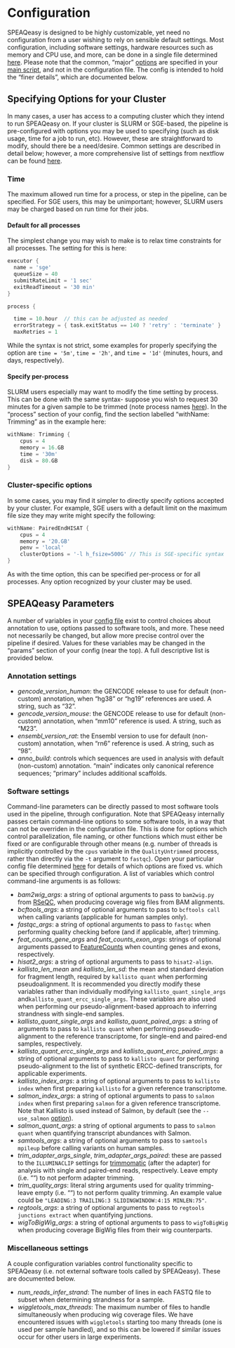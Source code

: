 # Configuration {#configuration}

SPEAQeasy is designed to be highly customizable, yet need no configuration from a user wishing to rely on sensible default settings. Most configuration, including software settings, hardware resources such as memory and CPU use, and more, can be done in a single file determined [here](#setup-details). Please note that the common, "major" [options](#command-opts) are specified in your [main script](#quick-config), and not in the configuration file. The config is intended to hold the "finer details", which are documented below.

## Specifying Options for your Cluster

In many cases, a user has access to a computing cluster which they intend to run SPEAQeasy on. If your cluster is SLURM or SGE-based, the pipeline is pre-configured with options you may be used to specifying (such as disk usage, time for a job to run, etc). However, these are straightforward to modify, should there be a need/desire. Common settings are described in detail below; however, a more comprehensive list of settings from nextflow can be found [here](https://www.nextflow.io/docs/latest/process.html#directives).

### Time

The maximum allowed run time for a process, or step in the pipeline, can be specified. For SGE users, this may be unimportant; however, SLURM users may be charged based on run time for their jobs.

#### Default for all processes

The simplest change you may wish to make is to relax time constraints for all processes. The setting for this is here:

```groovy
executor {
  name = 'sge'
  queueSize = 40
  submitRateLimit = '1 sec'
  exitReadTimeout = '30 min'
}

process {

  time = 10.hour  // this can be adjusted as needed
  errorStrategy = { task.exitStatus == 140 ? 'retry' : 'terminate' }
  maxRetries = 1
```

While the syntax is not strict, some examples for properly specifying the option are `time = '5m'`, `time = '2h'`, and `time = '1d'` (minutes, hours, and days, respectively).

#### Specify per-process

SLURM users especially may want to modify the time setting by process. This can be done with the same syntax- suppose you wish to request 30 minutes for a given sample to be trimmed (note process names [here](#pipeline-overview)). In the "process" section of your config, find the section labelled "withName: Trimming" as in the example here:

```groovy
withName: Trimming {
    cpus = 4
    memory = 16.GB
    time = '30m'
    disk = 80.GB
}
```

### Cluster-specific options

In some cases, you may find it simpler to directly specify options accepted by your cluster. For example, SGE users with a default limit on the maximum file size they may write might specify the following:

```groovy
withName: PairedEndHISAT {
    cpus = 4
    memory = '20.GB'
    penv = 'local'
    clusterOptions = '-l h_fsize=500G' // This is SGE-specific syntax 
}
```

As with the time option, this can be specified per-process or for all processes. Any option recognized by your cluster may be used.

## SPEAQeasy Parameters

A number of variables in your [config file](#quick-start) exist to control choices about annotation to use, options passed to software tools, and more. These need not necessarily be changed, but allow more precise control over the pipeline if desired. Values for these variables may be changed in the "params" section of your config (near the top). A full descriptive list is provided below.

### Annotation settings

* *gencode_version_human*: the GENCODE release to use for default (non-custom) annotation, when "hg38" or "hg19" references are used. A string, such as "32".
* *gencode_version_mouse*: the GENCODE release to use for default (non-custom) annotation, when "mm10" reference is used. A string, such as "M23".
* *ensembl_version_rat*: the Ensembl version to use for default (non-custom) annotation, when "rn6" reference is used. A string, such as "98".
* *anno_build*: controls which sequences are used in analysis with default (non-custom) annotation. "main" indicates only canonical reference sequences; "primary" includes additional scaffolds.

### Software settings

Command-line parameters can be directly passed to most software tools used in the pipeline, through configuration. Note that SPEAQeasy internally passes certain command-line options to some software tools, in a way that can not be overriden in the configuration file. This is done for options which control parallelization, file naming, or other functions which must either be fixed or are configurable through other means (e.g. number of threads is implicitly controlled by the `cpus` variable in the `QualityUntrimmed` process, rather than directly via the `-t` argument to `fastqc`). Open your particular config file determined [here](#setup-details) for details of which options are fixed vs. which can be specified through configuration. A list of variables which control command-line arguments is as follows:
 
* *bam2wig_args*: a string of optional arguments to pass to `bam2wig.py` from [RSeQC](http://rseqc.sourceforge.net/), when producing coverage wig files from BAM alignments.
* *bcftools_args*: a string of optional arguments to pass to `bcftools call` when calling variants (applicable for human samples only).
* *fastqc_args*: a string of optional arguments to pass to `fastqc` when performing quality checking before (and if applicable, after) trimming.
* *feat_counts_gene_args* and *feat_counts_exon_args*: strings of optional arguments passed to [FeatureCounts](http://bioinf.wehi.edu.au/featureCounts/) when counting genes and exons, respectively.
* *hisat2_args*: a string of optional arguments to pass to `hisat2-align`.
* *kallisto_len_mean* and *kallisto_len_sd*: the mean and standard deviation for fragment length, required by `kallisto quant` when performing pseudoalignment. It is recommended you directly modify these variables rather than individually modifying `kallisto_quant_single_args` and`kallisto_quant_ercc_single_args`. These variables are also used when performing our pseudo-alignment-based approach to inferring strandness with single-end samples.
* *kallisto_quant_single_args* and *kallisto_quant_paired_args*: a string of arguments to pass to `kallisto quant` when performing pseudo-alignment to the reference transcriptome, for single-end and paired-end samples, respectively.
* *kallisto_quant_ercc_single_args* and *kallisto_quant_ercc_paired_args*: a string of optional arguments to pass to `kallisto quant` for performing pseudo-alignment to the list of synthetic ERCC-defined transcripts, for applicable experiments.
* *kallisto_index_args*: a string of optional arguments to pass to `kallisto index` when first preparing `kallisto` for a given reference transcriptome.
* *salmon_index_args*: a string of optional arguments to pass to `salmon index` when first preparing `salmon` for a given reference transcriptome. Note that Kallisto is used instead of Salmon, by default (see the `--use_salmon` [option](#command-opts)).
* *salmon_quant_args*: a string of optional arguments to pass to `salmon quant` when quantifying transcript abundances with Salmon.
* *samtools_args*: a string of optional arguments to pass to `samtools mpileup` before calling variants on human samples.
* *trim_adapter_args_single*, *trim_adapter_args_paired*: these are passed to the `ILLUMINACLIP` settings for [trimmomatic](http://www.usadellab.org/cms/uploads/supplementary/Trimmomatic/TrimmomaticManual_V0.32.pdf) (after the adapter) for analysis with single and paired-end reads, respectively. Leave empty (i.e. "") to not perform adapter trimming.
* *trim_quality_args*: literal string arguments used for quality trimming- leave empty (i.e. "") to not perform quality trimming. An example value could be `"LEADING:3 TRAILING:3 SLIDINGWINDOW:4:15 MINLEN:75"`.
* *regtools_args*: a string of optional arguments to pass to `regtools junctions extract` when quantifying junctions.
* *wigToBigWig_args*: a string of optional arguments to pass to `wigToBigWig` when producing coverage BigWig files from their wig counterparts.

### Miscellaneous settings

A couple configuration variables control functionality specific to SPEAQeasy (i.e. not external software tools called by SPEAQeasy). These are documented below.

* *num_reads_infer_strand*: The number of lines in each FASTQ file to subset when determining strandness for a sample.
* *wiggletools_max_threads*: The maximum number of files to handle simultaneously when producing wig coverage files. We have encountered issues with `wiggletools` starting too many threads (one is used per sample handled), and so this can be lowered if similar issues occur for other users in large experiments.
